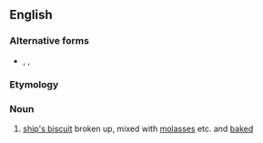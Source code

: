 ==English==

===Alternative forms===
* {{l|en|dandyfunk}}, {{l|en|dundy funk}}, {{l|en|dundy-funk}}

===Etymology===
{{rfe|lang=en}}

===Noun===
{{en-noun|-}}

# {{lb|en|obsolete|nautical}} [[ship's biscuit]] broken up, mixed with [[molasses]] etc. and [[baked]]
